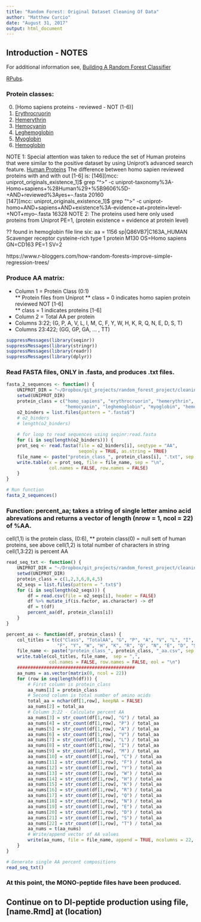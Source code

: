```yaml
---
title: "Random Forest: Original Dataset Cleaning Of Data"
author: "Matthew Curcio"
date: "August 31, 2017"
output: html_document
---
```


## Introduction - NOTES

For additional information see, [Building A Random Forest Classifier](https://www.biostars.org/p/86981/)  

[RPubs](http://rpubs.com/oaxacamatt/Random-Forest:Original-Dataset-Cleaning-Of-Data).

### Protein classes:

0. [Homo sapiens proteins - reviewed - NOT (1-6)]
1. [Erythrocruorin](https://en.wikipedia.org/wiki/Erythrocruorin)  
2. [Hemerythrin](https://en.wikipedia.org/wiki/Hemerythrin)  
3. [Hemocyanin](https://en.wikibooks.org/wiki/Structural_Biochemistry/Hemocyanin)  
4. [Leghemoglobin](https://en.wikipedia.org/wiki/Leghemoglobin)  
5. [Myoglobin](https://en.wikipedia.org/wiki/Myoglobin)  
6. [Hemoglobin](https://en.wikipedia.org/wiki/Hemoglobin)  

NOTE 1: Special attention was taken to reduce the set of Human proteins that were similar to the positive dataset by using Uniprot's advanced search feature.
[Human Proteins](http://www.uniprot.org/uniprot/?query=homo%20sapiens%20existence:%22evidence%20at%20protein%20level%22%20NOT%20myoglobin%20NOT%20erythrocruorin%20NOT%20hemoglobin%20NOT%20hemerythrin%20NOT%20hemocyanin%20NOT%20leghemoglobin&fil=&sort=score)
The difference between homo sapien reviewed proteins with and with out [1-6] is:
[146][mcc: uniprot_originals_existence_1]$ grep "^>" -c uniprot-taxonomy%3A-Homo+sapiens+%28Human%29+%5B9606%5D-+AND+reviewed%3Ayes+--.fasta 
20160  
[147][mcc: uniprot_originals_existence_1]$ grep "^>" -c uniprot-homo+AND+sapiens+AND+existence%3A-evidence+at+protein+level-+NOT+myo--.fasta 
16328
NOTE 2: The proteins used here only used proteins from Uniprot PE=1, (protein existence = evidence at protein level)


?? found in hemoglobin file line six: aa = 1156
sp|Q86VB7|C163A_HUMAN Scavenger receptor cysteine-rich type 1 protein M130 OS=Homo sapiens GN=CD163 PE=1 SV=2

https://www.r-bloggers.com/how-random-forests-improve-simple-regression-trees/

### Produce AA matrix:  

* Column 1 = Protein Class (0:1)  
  ** Protein files from Uniprot
  ** class = 0 indicates homo sapien protein reviewed NOT [1-6]  
  ** class = 1 indicates proteins [1-6]
* Column 2 = Total AA per protein  
* Columns 3:22; (G, P, A, V, L, I, M, C, F, Y, W, H, K, R, Q, N, E, D, S, T)  
* Columns 23:422; (GG, GP, GA, ... , TT)  


```r
suppressMessages(library(seqinr))
suppressMessages(library(stringr))
suppressMessages(library(readr))
suppressMessages(library(dplyr))
```

### Read FASTA files, ONLY in .fasta, and produces .txt files.

```r

fasta_2_sequences <- function() {
    UNIPROT_DIR = "~/Dropbox/git_projects/random_forest_project/cleaning_data_step_1"
    setwd(UNIPROT_DIR)
    protein_class = c("homo_sapiens", "erythrocruorin", "hemerythrin", 
                      "hemocyanin", "leghemoglobin", "myoglobin", "hemoglobin")
    o2_binders = list.files(pattern = ".fasta$")
    # o2_binders
    # length(o2_binders)
    
    # for loop to read sequences using seqinr:read.fasta
    for (i in seq(length(o2_binders))) {
    prot_seq <- read.fasta(file = o2_binders[i], seqtype = "AA", 
                           seqonly = TRUE, as.string = TRUE)
    file_name <- paste("protein_class_", protein_class[i], ".txt", sep = "")
    write.table(x = prot_seq, file = file_name, sep = "\n",
                col.names = FALSE, row.names = FALSE)
    }
}

# Run function
fasta_2_sequences()

```

### Function: percent_aa; takes a string of single letter amino acid abrevations and returns a vector of length (nrow = 1, ncol = 22) of %AA.
cell(1,1) is the protein class, (0:6),
** protein class(0) = null sett of human proteins, see above
cell(1,2) is total number of characters in string
cell(1,3:22) is percent AA

```r

read_seq_txt <- function() {
    UNIPROT_DIR = "~/Dropbox/git_projects/random_forest_project/cleaning_data_step_1"
    setwd(UNIPROT_DIR)
    protein_class = c(1,2,3,6,0,4,5)
    o2_seqs = list.files(pattern = ".txt$")
    for (i in seq(length(o2_seqs))) {
        df = read.csv(file = o2_seqs[i], header = FALSE)
        df %>% mutate_if(is.factor, as.character) -> df
        df = t(df)
        percent_aa(df, protein_class[i])
    }
}

percent_aa <- function(df, protein_class) {
    col_titles = t(c("Class", "TotalAA", "G", "P", "A", "V", "L", "I", "M", "C",
                   "F", "Y", "W", "H", "K", "R", "Q", "N", "E", "D", "S", "T"))
    file_name <- paste("protein_class_", protein_class, "_aa.csv", sep = "")
    write.table(col_titles, file_name,  sep = ",", 
                col.names = FALSE, row.names = FALSE, eol = "\n")
    ############################################
    aa_nums = as.vector(matrix(0, ncol = 22))
    for (row in seq(length(df))) {
        # First column is protein_class
        aa_nums[1] = protein_class
        # Second column is total number of amino acids
        total_aa = nchar(df[1,row], keepNA = FALSE)
        aa_nums[2] = total_aa
        # Column 3:22 - Calculate percent AA
        aa_nums[3] = str_count(df[1,row], "G") / total_aa
        aa_nums[4] = str_count(df[1,row], "P") / total_aa
        aa_nums[5] = str_count(df[1,row], "A") / total_aa
        aa_nums[6] = str_count(df[1,row], "V") / total_aa
        aa_nums[7] = str_count(df[1,row], "L") / total_aa
        aa_nums[8] = str_count(df[1,row], "I") / total_aa
        aa_nums[9] = str_count(df[1,row], "M") / total_aa
        aa_nums[10] = str_count(df[1,row], "C") / total_aa
        aa_nums[11] = str_count(df[1,row], "F") / total_aa
        aa_nums[12] = str_count(df[1,row], "Y") / total_aa
        aa_nums[13] = str_count(df[1,row], "W") / total_aa
        aa_nums[14] = str_count(df[1,row], "H") / total_aa
        aa_nums[15] = str_count(df[1,row], "K") / total_aa
        aa_nums[16] = str_count(df[1,row], "R") / total_aa
        aa_nums[17] = str_count(df[1,row], "Q") / total_aa
        aa_nums[18] = str_count(df[1,row], "N") / total_aa
        aa_nums[19] = str_count(df[1,row], "E") / total_aa
        aa_nums[20] = str_count(df[1,row], "D") / total_aa
        aa_nums[21] = str_count(df[1,row], "S") / total_aa
        aa_nums[22] = str_count(df[1,row], "T") / total_aa
        aa_nums = t(aa_nums)
        # Write/append vector of AA values
        write(aa_nums, file = file_name, append = TRUE, ncolumns = 22, sep = ",")
    }
}

# Generate single AA percent compositions
read_seq_txt()

```

### At this point, the MONO-peptide files have been produced.

## Continue on to DI-peptide production using file, [name.Rmd] at (location)
